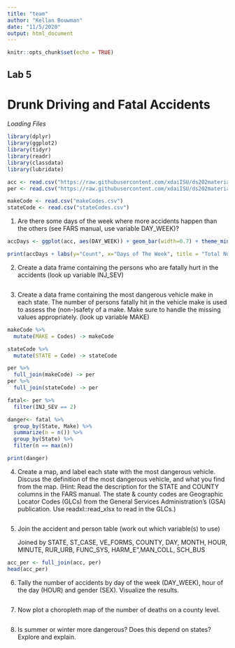 ```yaml
---
title: "team"
author: "Kellan Bouwman"
date: "11/5/2020"
output: html_document
---
```


```r
knitr::opts_chunk$set(echo = TRUE)
```

## Lab 5
# Drunk Driving and Fatal Accidents

*Loading Files*
```r
library(dplyr)
library(ggplot2)
library(tidyr)
library(readr)
library(classdata)
library(lubridate)

acc <- read.csv("https://raw.githubusercontent.com/xdaiISU/ds202materials/master/hwlabs/fars2017/accident.csv", stringsAsFactors = FALSE)
per <- read.csv("https://raw.githubusercontent.com/xdaiISU/ds202materials/master/hwlabs/fars2017/person.csv", stringsAsFactors = FALSE)

makeCode <- read.csv("makeCodes.csv")
stateCode <- read.csv("stateCodes.csv")
```

1. Are there some days of the week where more accidents happen than the others (see FARS manual, use variable DAY_WEEK)?

```r


accDays <- ggplot(acc, aes(DAY_WEEK)) + geom_bar(width=0.7) + theme_minimal()

print(accDays + labs(y="Count", x="Days of The Week", title = "Total Number of Accidents on each day of the Week"))
```

2. Create a data frame containing the persons who are fatally hurt in the accidents (look up variable INJ_SEV)

```r

```

3. Create a data frame containing the most dangerous vehicle make in each state. The number of persons fatally hit in the vehicle make is used to assess the (non-)safety of a make. Make sure to handle the missing values appropriately. (look up variable MAKE)

```r
makeCode %>%
  mutate(MAKE = Codes) -> makeCode

stateCode %>%
  mutate(STATE = Code) -> stateCode

per %>%
  full_join(makeCode) -> per
per %>%
  full_join(stateCode) -> per

fatal<- per %>%
  filter(INJ_SEV == 2)

danger<- fatal %>%
  group_by(State, Make) %>%
  summarize(n = n()) %>%
  group_by(State) %>%
  filter(n == max(n))

print(danger)
```

4. Create a map, and label each state with the most dangerous vehicle. Discuss the definition of the most dangerous vehicle, and what you find from the map. (Hint: Read the description for the STATE and COUNTY columns in the FARS manual. The state & county codes are Geographic Locator Codes (GLCs) from the General Services Administration’s (GSA) publication. Use readxl::read_xlsx to read in the GLCs.)

```r

```

5. Join the accident and person table (work out which variable(s) to use)

   Joined by STATE, ST_CASE, VE_FORMS, COUNTY, DAY, MONTH, HOUR, MINUTE, RUR_URB, FUNC_SYS, HARM_E",MAN_COLL, SCH_BUS

```r
acc_per <- full_join(acc, per)
head(acc_per)
```

6. Tally the number of accidents by day of the week (DAY_WEEK), hour of the day (HOUR) and gender (SEX). Visualize the results.

```r

```

7. Now plot a choropleth map of the number of deaths on a county level.

```r

```

8. Is summer or winter more dangerous? Does this depend on states? Explore and explain.

```r

```

